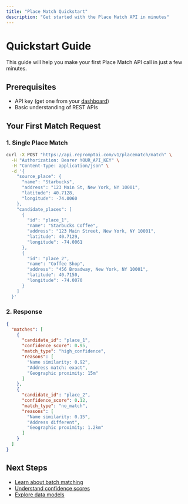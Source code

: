 ```yaml
---
title: "Place Match Quickstart"
description: "Get started with the Place Match API in minutes"
---
```


# Quickstart Guide

This guide will help you make your first Place Match API call in just a few minutes.

## Prerequisites

- API key (get one from your [dashboard](https://app.repromptai.com))
- Basic understanding of REST APIs

## Your First Match Request

### 1. Single Place Match

```bash
curl -X POST "https://api.repromptai.com/v1/placematch/match" \
  -H "Authorization: Bearer YOUR_API_KEY" \
  -H "Content-Type: application/json" \
  -d '{
    "source_place": {
      "name": "Starbucks",
      "address": "123 Main St, New York, NY 10001",
      "latitude": 40.7128,
      "longitude": -74.0060
    },
    "candidate_places": [
      {
        "id": "place_1",
        "name": "Starbucks Coffee",
        "address": "123 Main Street, New York, NY 10001",
        "latitude": 40.7129,
        "longitude": -74.0061
      },
      {
        "id": "place_2", 
        "name": "Coffee Shop",
        "address": "456 Broadway, New York, NY 10001",
        "latitude": 40.7150,
        "longitude": -74.0070
      }
    ]
  }'
```

### 2. Response

```json
{
  "matches": [
    {
      "candidate_id": "place_1",
      "confidence_score": 0.95,
      "match_type": "high_confidence",
      "reasons": [
        "Name similarity: 0.92",
        "Address match: exact",
        "Geographic proximity: 15m"
      ]
    },
    {
      "candidate_id": "place_2",
      "confidence_score": 0.12,
      "match_type": "no_match",
      "reasons": [
        "Name similarity: 0.15",
        "Address different",
        "Geographic proximity: 1.2km"
      ]
    }
  ]
}
```

## Next Steps

- [Learn about batch matching](/placematch/batch-matching)
- [Understand confidence scores](/placematch/confidence-scores)
- [Explore data models](/placematch/schemas/match-request)
